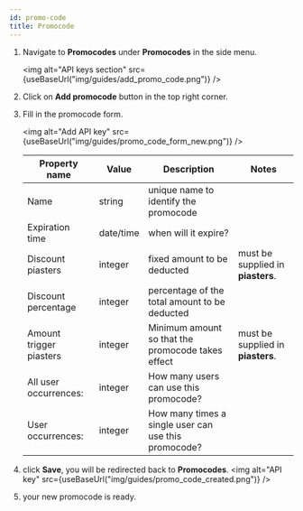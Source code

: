 ```yaml
---
id: promo-code
title: Promocode
---
```



1. Navigate to **Promocodes** under **Promocodes** in the side menu.

   <img
     alt="API keys section"
     src={useBaseUrl("img/guides/add_promo_code.png")}
   />

2. Click on **Add promocode** button in the top right corner.

3. Fill in the promocode form.

   <img
     alt="Add API key"
     src={useBaseUrl("img/guides/promo_code_form_new.png")}
   />

   | Property name           | Value     | Description                                          | Notes                             |
   | ----------------------- | --------- | ---------------------------------------------------- | --------------------------------- |
   | Name                    | string    | unique name to identify the promocode                |
   | Expiration time         | date/time | when will it expire?                                 |                                   |
   | Discount piasters       | integer   | fixed amount to be deducted                          | must be supplied in **piasters**. |
   | Discount percentage     | integer   | percentage of the total amount to be deducted        |                                   |
   | Amount trigger piasters | integer   | Minimum amount so that the promocode takes effect    | must be supplied in **piasters**. |
   | All user occurrences:   | integer   | How many users can use this promocode?               |                                   |
   | User occurrences:       | integer   | How many times a single user can use this promocode? |                                   |

4. click **Save**, you will be redirected back to **Promocodes**.
   <img alt="API key" src={useBaseUrl("img/guides/promo_code_created.png")} />
5. your new promocode is ready.
